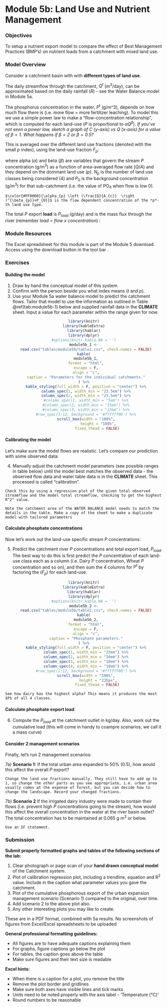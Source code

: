 # Module 5b: Land Use and Nutrient Management {#M5B_1 -} 

### Objectives {#M5B_2 -}

To setup a nutrient export model to compare the effect of Best Management Practices (BMP's) on nutrient loads from a catchment with mixed land use.

### Model Overview {#M5B_3 -}

Consider a catchment basin with with **different types of land use**.

The daily streamflow through the catchment, $Q^t$ (m^3^/day), can be approximated based on the daily rainfall ($R$) - see the Water Balance model in Module 5a. 

The phosphorus concentration in the water, $P^{t}$ (g/m^3), depends on how much flow there is (i.e. more flow = more fertilizer leaching). To model this we use a simple power law to make a "flow-concentration relationship", which is computed for each land-use ($P$ is proportional to $\alpha Q^{\beta}$). *If you've not seen a power law, sketch a graph of C (y-axis) vs Q (x-axis) for a value of $\beta =1$. What happens if $\beta =2$ or $\beta =0.5$?*

This is averaged over the different land use fractions (denoted with the small $p$ index), using the land-use fraction $F_p$:

<center>
\begin{equation}
P^{t} = \sum_{p=4}^{N_{p}} F_{p}\left (\color{#FF0000}{\alpha_{p} \left (\frac{Q^{t}}{A_{c}}  \right )^{\beta_{p}}+P_{0}}  \right )
(\#eq:module5b-3)
\end{equation}
</center>

where alpha ($\alpha$) and beta ($\beta$) are variables that govern the stream $P$ concentration (g/m^3^) as a function of area-averaged flow rate ($Q/A$) and they depend on the dominant land use ($p$). $N_p$ is the number of land use classes being considered (4) and $P_0$ is the background concentration (g/m^3^) for that sub-catchment (i.e. the value of PO~4~ when flow is low 0).


```block2
$\color{#FF0000}{\alpha_{p} \left (\frac{Q}{A_{c}}  \right )^{\beta_{p}}+P_{0}}$ is the flow dependent concentration of the *p*-th land use type.
```


The total $P$ export **load** is $P_{load}$ (g/day) and is the mass flux through the river (remember *load = flow x concentration*) :

<center>
\begin{equation}
P_{load}^{t} = P^{t} Q^{t}
(\#eq:module5b-4)
\end{equation}
</center>

<!--
<center>
<video width="80%" height="80%" controls>
  <source src="images/module5b/video1.mp4" type="video/mp4">
</video>
</center>
-->

### Module Resources {#M5B_4 -}

The Excel spreadsheet for this module is part of the Module 5 download. Access using the download button in the tool bar <i class="fa fa-download" aria-hidden="true"></i>.

### Exercises {#M5B_5 -}

#### Building the model {#M5B_6 -}

1) Draw by hand the conceptual model of this system.
2) Confirm with the person beside you what index means ($t$ and $p$).
3) Use your Module 5a water balance model to predict the catchment flows. Tailor that model to use the information as outlined in Table \@ref(tab:module5b-1) below and supplied rainfall data in the **CLIMATE** sheet. Input a value for each parameter within the range given for now.

<center>
```r
library(knitr)
library(kableExtra)
library(hablar)
library(dplyr)
#options(knitr.kable.NA = '')
module5b_1 <-
  read.csv("tables/module5b/table1.csv", check.names = FALSE)
kable(
  module5b_1,
  format = "html",
  escape = F,
  align = "c",
  caption = "Parameters for the individual catchments."
) %>%
  kable_styling(full_width = F, position = "center") %>%
  column_spec(1, width_min = "23.5em") %>%
  column_spec(2, width_min = "23.5em") %>%
  #column_spec(1, width_min = "5em") %>%
  #column_spec(2, width_min = "15em") %>%
  #column_spec(3, width_min = "13em") %>%
  #row_spec(1:12, background = '#ffffff00') %>%
  scroll_box(width = "100%",
             height = "100%",
             fixed_thead = FALSE) 
```
</center>


#### Calibrating the model {#M5B_7 -}

Let’s make sure the model flows are realistic. Let's compare our prediction with some observed data:

4) Manually adjust the catchment model parameters (see possible ranges in table below) until the model best matches the observed data - the observed flow data and water table data is in the **CLIMATE** sheet. This processed is called “calibration”.

```block2
Check this by using a regression plot of the given total observed streamflow and the model total streamflow, checking to get the highest R^2^ value.
```

```block2
Note the catchment area of the WATER BALANCE model needs to match the details in the table. Make a copy of the sheet to make a duplicate model with tailored parameters
```

#### Calculate phosphate concentrations {#M5B_8 -}

Now let’s work out the land-use specific stream $P$ concentrations:

5) Predict the catchment river $P$ concentrations and total export load, $P_{load}$.
The best way to do this is first predict the $P$ concentration of each land-use class each as a column (i.e. Dairy $P$ concentration, Wheat $P$ concentration and so on), and then sum the 4 columns for $P^t$ by factoring the ($F_p$) for each land-use.

<center>
```r
library(knitr)
library(kableExtra)
library(hablar)
library(dplyr)
#options(knitr.kable.NA = '')
module5b_2 <-
  read.csv("tables/module5b/table2.csv", check.names = FALSE)
kable(
  module5b_2,
  format = "html",
  escape = F,
  align = "c",
  caption = "Phosphate parameters."
) %>%
  kable_styling(full_width = F, position = "center") %>%
  column_spec(1, width_min = "25em") %>%
  column_spec(2, width_min = "10em") %>%
  column_spec(3, width_min = "10em") %>%
  column_spec(4, width_min = "10em") %>%
  #row_spec(1:12, background = '#ffffff00') %>%
  scroll_box(width = "100%",
             height = "235px",
             fixed_thead = FALSE) 
```
</center>

```block2
See how dairy has the highest alpha? This means it produces the most $P$ of all 4 classes.
```

#### Calculate phosphate export load {#M5B_8 -}

6) Compute the $P_{load}$ at the catchment outlet in kg/day. Also, work out the cumulative load (this will come in handy to coampre scenarios; we call it a mass curve) 

#### Consider 2 management scenarios {#M5B_9 -}

Finally, let’s run 2 management scenarios:

7a) **Scenario 1:** If the total urban area expanded to 50% (0.5), how would this affect the overall $P$ export?

```block2
Change the land use fractions manually. They still have to add up to 1, so change the other parts as you see appropriate, i.e. urban area usually comes at the expense of forest, but you can decide how to change the landscape. Record your changed fractions.
```

7b) **Scenario 2** If the irrigated dairy industry were made to contain their flows (i.e. prevent high $P$ concentrations going to the stream), how would this affect the overall concentration in the water at the river basin outlet? The total concentration has to be maintained at 0.065 g m^3^ or below. 

```block2
Use an IF statement.
```

### Submission {#M5B_10 -}
:::: {.redbox2}

**Submit properly formatted graphs and tables of the following sections of the lab:**

1) Clear photograph or page scan of your **hand drawn conceptual model** of the Catchment system.
2) Plot of calibration regression plot, including a trendline, equation and R^2^ value. Include in the caption what parameter values you gave the catchment.
3) Plot of the cumulative phosphorous export of the urban expansion management scenario (Scenario 1) compared to the original, over time.
4) Add scenario 2 to the above plot also.
5) Any other interesting plots you may like to create.

These are in a PDF format, combined with 5a results. No screenshots of figures from Excel/Excel spreadsheets to be uploaded

**General professional formatting guidelines:**

- All figures are to have adequate captions explaining them
- For graphs, figure captions go below the plot
- For tables, the caption goes above the table
- Make sure figures and their text size is readable

**Excel hints:**

- When there is a caption for a plot, you remove the title
- Remove the plot border and gridlines
- Make sure both axes have visible lines and tick marks
- Units need to be noted properly with the axis label - 'Temperature (°C)'
- Round numbers to be reasonable
::::

